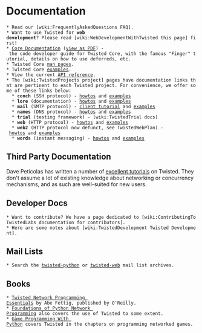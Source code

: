 = Documentation =

 * Read our [wiki:FrequentlyAskedQuestions FAQ].
 * Want to use Twisted for '''web development'''? Please read [wiki:WebDevelopmentWithTwisted this page] first!
 * [http://twistedmatrix.com/documents/current/core/howto/index.html Core Documentation] ([http://twistedmatrix.com/documents/current/core/howto/book.pdf view as PDF]) - the code developer guide for Twisted Core, with the famous "Finger" tutorial, details on how to use deferreds, etc.
 * Twisted Core [http://twistedmatrix.com/documents/current/core/man/ man pages].
 * Twisted Core [http://twistedmatrix.com/documents/current/core/examples/ examples].
 * View the current [http://twistedmatrix.com/documents/current/api/ API reference].
 * The [wiki:TwistedProjects project] pages have documentation links that are pertinent to each Twisted project. For convenience, we offer some of these links below:
   * '''conch''' (SSH protocol) - [http://twistedmatrix.com/documents/current/conch/howto/ howtos] and [http://twistedmatrix.com/documents/current/conch/examples/ examples]
   * '''lore''' (documentation) - [http://twistedmatrix.com/documents/current/lore/howto/ howtos] and [http://twistedmatrix.com/documents/current/lore/examples/ examples]
   * '''mail''' (SMTP protocol) - [http://twistedmatrix.com/documents/current/mail/tutorial/smtpclient/smtpclient.html client tutorial] and [http://twistedmatrix.com/documents/current/mail/examples/ examples]
   * '''names''' (DNS protocol) - [http://twistedmatrix.com/documents/current/names/howto/ howtos] and [http://twistedmatrix.com/documents/current/names/examples/ examples]
   * '''trial''' (testing framework) - [wiki:TwistedTrial docs]
   * '''web''' (HTTP protocol) - [http://twistedmatrix.com/documents/current/web/howto/ howtos] and [http://twistedmatrix.com/documents/current/web/examples/ examples]
   * '''web2''' (HTTP protocol now defunct, see TwistedWebPlan) - [http://twistedmatrix.com/trac/browser/trunk/doc/web2/howto/index.xhtml?format=raw howtos] and [http://twistedmatrix.com/trac/browser/trunk/doc/web2/examples/index.xhtml?format=raw examples]
   * '''words''' (instant messaging) - [http://twistedmatrix.com/documents/current/words/howto/ howtos] and [http://twistedmatrix.com/documents/current/words/examples/ examples]

== Third Party Documentation ==

Dave Peticolas has written a number of [http://krondo.com/?page_id=1327 excellent tutorials] on Twisted. They don't assume a lot of existing knowledge about networking or concurrency mechanisms, and as such are well-suited for new users. 

== Developer Docs ==

 * Want to contribute? We have a page dedicated to [wiki:ContributingToTwistedLabs documentation for contributors].
 * Here are some notes about [wiki:TwistedDevelopment Twisted Development].

== Mail Lists ==

 * Search the [http://www.google.com/coop/cse?cx=000092903031650492802:wmoqkjvon0i twisted-python] or [http://www.google.com/search?q=site%3Atwistedmatrix.com+inurl%3Apipermail%2Ftwisted-web&btnG=Search twisted-web] mail list archives.

== Books == 

 * [http://www.amazon.com/gp/product/0596100329?ie=UTF8&tag=jpcalsjou-20&linkCode=as2&camp=1789&creative=9325&creativeASIN=0596100329 Twisted Network Programming Essentials] by Abe Fettig, published by O'Reilly.
 * [http://www.amazon.com/exec/obidos/ASIN/1590593715/jpcalsjou-20 Foundations of Python Network Programming] also covers the use of Twisted to some extent.
 * [http://www.amazon.com/exec/obidos/ASIN/1584502584/jpcalsjou-20 Game Programming With Python] covers Twisted in the chapters on programming networked games.